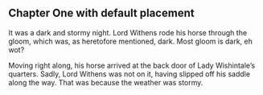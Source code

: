 ## Chapter One with default placement

It was a dark and stormy night. Lord Withens rode his horse through the gloom, which was, as heretofore mentioned, dark. Most gloom is dark, eh wot?

Moving right along, his horse arrived at the back door of Lady Wishintale's quarters. Sadly, Lord Withens was not on it, having slipped off his saddle along the way. That was because the weather was stormy.

```{=latex}
\foreignlanguage{latin}{\lipsum}
```
